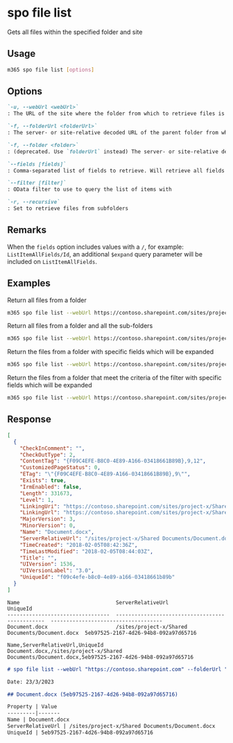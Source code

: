 
# spo file list

Gets all files within the specified folder and site

## Usage

```sh
m365 spo file list [options]
```

## Options

```md definition-list
`-u, --webUrl <webUrl>`
: The URL of the site where the folder from which to retrieve files is located

`-f, --folderUrl <folderUrl>`
: The server- or site-relative decoded URL of the parent folder from which to retrieve files

`-f, --folder <folder>`
: (deprecated. Use `folderUrl` instead) The server- or site-relative decoded URL of the folder from which to retrieve files

`--fields [fields]`
: Comma-separated list of fields to retrieve. Will retrieve all fields if not specified.

`--filter [filter]`
: OData filter to use to query the list of items with

`-r, --recursive`
: Set to retrieve files from subfolders
```

<Global />

## Remarks

When the `fields` option includes values with a `/`, for example: `ListItemAllFields/Id`, an additional `$expand` query parameter will be included on `ListItemAllFields`.

## Examples

Return all files from a folder

```sh
m365 spo file list --webUrl https://contoso.sharepoint.com/sites/project-x --folderUrl 'Shared Documents'
```

Return all files from a folder and all the sub-folders

```sh
m365 spo file list --webUrl https://contoso.sharepoint.com/sites/project-x --folderUrl 'Shared Documents' --recursive
```

Return the files from a folder with specific fields which will be expanded

```sh
m365 spo file list --webUrl https://contoso.sharepoint.com/sites/project-x --folderUrl 'Shared Documents' --fields "Title,Length"
```

Return the files from a folder that meet the criteria of the filter with specific fields which will be expanded

```sh
m365 spo file list --webUrl https://contoso.sharepoint.com/sites/project-x --folderUrl 'Shared Documents' --fields ListItemAllFields/Id --filter "Name eq 'document.docx'"
```

## Response

<Tabs>
  <TabItem value="JSON">

  ```json
  [
    {
      "CheckInComment": "",
      "CheckOutType": 2,
      "ContentTag": "{F09C4EFE-B8C0-4E89-A166-03418661B89B},9,12",
      "CustomizedPageStatus": 0,
      "ETag": "\"{F09C4EFE-B8C0-4E89-A166-03418661B89B},9\"",
      "Exists": true,
      "IrmEnabled": false,
      "Length": 331673,
      "Level": 1,
      "LinkingUri": "https://contoso.sharepoint.com/sites/project-x/Shared Documents/Document.docx?d=wf09c4efeb8c04e89a16603418661b89b",
      "LinkingUrl": "https://contoso.sharepoint.com/sites/project-x/Shared Documents/Document.docx?d=wf09c4efeb8c04e89a16603418661b89b",
      "MajorVersion": 3,
      "MinorVersion": 0,
      "Name": "Document.docx",
      "ServerRelativeUrl": "/sites/project-x/Shared Documents/Document.docx",
      "TimeCreated": "2018-02-05T08:42:36Z",
      "TimeLastModified": "2018-02-05T08:44:03Z",
      "Title": "",
      "UIVersion": 1536,
      "UIVersionLabel": "3.0",
      "UniqueId": "f09c4efe-b8c0-4e89-a166-03418661b89b"
    }
  ]
  ```

  </TabItem>
  <TabItem value="Text">

  ```text
  Name                               ServerRelativeUrl                                UniqueId
  ---------------------------------  -----------------------------------------------  ------------------------------------
  Document.docx                      /sites/project-x/Shared Documents/Document.docx  5eb97525-2167-4d26-94b8-092a97d65716
  ```

  </TabItem>
  <TabItem value="CSV">

  ```csv
  Name,ServerRelativeUrl,UniqueId
  Document.docx,/sites/project-x/Shared Documents/Document.docx,5eb97525-2167-4d26-94b8-092a97d65716
  ```

  </TabItem>
  <TabItem value="Markdown">

  ```md
  # spo file list --webUrl "https://contoso.sharepoint.com" --folderUrl "Shared Documents"

  Date: 23/3/2023

  ## Document.docx (5eb97525-2167-4d26-94b8-092a97d65716)

  Property | Value
  ---------|-------
  Name | Document.docx
  ServerRelativeUrl | /sites/project-x/Shared Documents/Document.docx
  UniqueId | 5eb97525-2167-4d26-94b8-092a97d65716
  ```

  </TabItem>
</Tabs>

